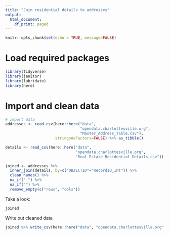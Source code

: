 ```yaml
---
title: "Join residential details to addresses"
output: 
  html_document: 
    df_print: paged
---
```


```r
knitr::opts_chunk$set(echo = TRUE, message=FALSE)
```

# Load required packages

```r
library(tidyverse)
library(janitor)
library(lubridate)
library(here)
```

# Import and clean data

```r
# import data
addresses <- read.csv(here::here("data", 
                                 "opendata.charlottesville.org", 
                                 "Master_Address_Table.csv"), 
                      stringsAsFactors=FALSE) %>% as_tibble()

details <- read_csv(here::here("data", 
                               "opendata.charlottesville.org", 
                               "Real_Estate_Residential_Details.csv"))

joined <- addresses %>% 
  inner_join(details, by=c("OBJECTID"="RecordID_Int")) %>% 
  clean_names() %>% 
  na_if(" ") %>% 
  na_if("") %>% 
  remove_empty(c("rows", "cols"))
```

Take a look:

```r
joined
```

Write out cleaned data

```r
joined %>% write_csv(here::here("data", "opendata.charlottesville.org", "addresses-joined-to-details.csv"))
```

